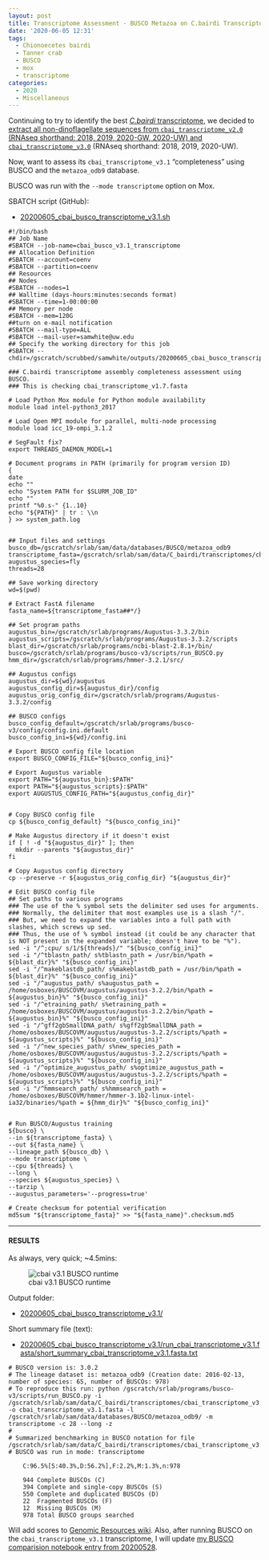 ```yaml
---
layout: post
title: Transcriptome Assessment - BUSCO Metazoa on C.bairdi Transcriptome v3.1
date: '2020-06-05 12:31'
tags:
  - Chionoecetes bairdi
  - Tanner crab
  - BUSCO
  - mox
  - transcriptome
categories:
  - 2020
  - Miscellaneous
---
```

Continuing to try to identify the best [_C.bairdi_ transcriptome](https://github.com/RobertsLab/resources/wiki/Genomic-Resources#transcriptomes), we decided to [extract all non-dinoflagellate sequences from `cbai_transcriptome_v2.0` (RNAseq shorthand: 2018, 2019, 2020-GW, 2020-UW) and `cbai_transcriptome_v3.0`](https://robertslab.github.io/sams-notebook/2020/06/05/Sequence-Extractions-C.bairdi-Transcriptomes-v2.0-and-v3.0-Excluding-Alveolata-with-MEGAN6-on-Swoose.html) (RNAseq shorthand: 2018, 2019, 2020-UW).

Now, want to assess its `cbai_transcriptome_v3.1` "completeness" using BUSCO and the `metazoa_odb9` database.

BUSCO was run with the `--mode transcriptome` option on Mox.

SBATCH script (GitHub):

- [20200605_cbai_busco_transcriptome_v3.1.sh](https://github.com/RobertsLab/sams-notebook/blob/master/sbatch_scripts/20200605_cbai_busco_transcriptome_v3.1.sh)

```shell
#!/bin/bash
## Job Name
#SBATCH --job-name=cbai_busco_v3.1_transcriptome
## Allocation Definition
#SBATCH --account=coenv
#SBATCH --partition=coenv
## Resources
## Nodes
#SBATCH --nodes=1
## Walltime (days-hours:minutes:seconds format)
#SBATCH --time=1-00:00:00
## Memory per node
#SBATCH --mem=120G
##turn on e-mail notification
#SBATCH --mail-type=ALL
#SBATCH --mail-user=samwhite@uw.edu
## Specify the working directory for this job
#SBATCH --chdir=/gscratch/scrubbed/samwhite/outputs/20200605_cbai_busco_transcriptome_v3.1

### C.bairdi transcriptome assembly completeness assessment using BUSCO.
### This is checking cbai_transcriptome_v1.7.fasta

# Load Python Mox module for Python module availability
module load intel-python3_2017

# Load Open MPI module for parallel, multi-node processing
module load icc_19-ompi_3.1.2

# SegFault fix?
export THREADS_DAEMON_MODEL=1

# Document programs in PATH (primarily for program version ID)
{
date
echo ""
echo "System PATH for $SLURM_JOB_ID"
echo ""
printf "%0.s-" {1..10}
echo "${PATH}" | tr : \\n
} >> system_path.log


## Input files and settings
busco_db=/gscratch/srlab/sam/data/databases/BUSCO/metazoa_odb9
transcriptome_fasta=/gscratch/srlab/sam/data/C_bairdi/transcriptomes/cbai_transcriptome_v3.1.fasta
augustus_species=fly
threads=28

## Save working directory
wd=$(pwd)

# Extract FastA filename
fasta_name=${transcriptome_fasta##*/}

## Set program paths
augustus_bin=/gscratch/srlab/programs/Augustus-3.3.2/bin
augustus_scripts=/gscratch/srlab/programs/Augustus-3.3.2/scripts
blast_dir=/gscratch/srlab/programs/ncbi-blast-2.8.1+/bin/
busco=/gscratch/srlab/programs/busco-v3/scripts/run_BUSCO.py
hmm_dir=/gscratch/srlab/programs/hmmer-3.2.1/src/

## Augustus configs
augustus_dir=${wd}/augustus
augustus_config_dir=${augustus_dir}/config
augustus_orig_config_dir=/gscratch/srlab/programs/Augustus-3.3.2/config

## BUSCO configs
busco_config_default=/gscratch/srlab/programs/busco-v3/config/config.ini.default
busco_config_ini=${wd}/config.ini

# Export BUSCO config file location
export BUSCO_CONFIG_FILE="${busco_config_ini}"

# Export Augustus variable
export PATH="${augustus_bin}:$PATH"
export PATH="${augustus_scripts}:$PATH"
export AUGUSTUS_CONFIG_PATH="${augustus_config_dir}"


# Copy BUSCO config file
cp ${busco_config_default} "${busco_config_ini}"

# Make Augustus directory if it doesn't exist
if [ ! -d "${augustus_dir}" ]; then
  mkdir --parents "${augustus_dir}"
fi

# Copy Augustus config directory
cp --preserve -r ${augustus_orig_config_dir} "${augustus_dir}"

# Edit BUSCO config file
## Set paths to various programs
### The use of the % symbol sets the delimiter sed uses for arguments.
### Normally, the delimiter that most examples use is a slash "/".
### But, we need to expand the variables into a full path with slashes, which screws up sed.
### Thus, the use of % symbol instead (it could be any character that is NOT present in the expanded variable; doesn't have to be "%").
sed -i "/^;cpu/ s/1/${threads}/" "${busco_config_ini}"
sed -i "/^tblastn_path/ s%tblastn_path = /usr/bin/%path = ${blast_dir}%" "${busco_config_ini}"
sed -i "/^makeblastdb_path/ s%makeblastdb_path = /usr/bin/%path = ${blast_dir}%" "${busco_config_ini}"
sed -i "/^augustus_path/ s%augustus_path = /home/osboxes/BUSCOVM/augustus/augustus-3.2.2/bin/%path = ${augustus_bin}%" "${busco_config_ini}"
sed -i "/^etraining_path/ s%etraining_path = /home/osboxes/BUSCOVM/augustus/augustus-3.2.2/bin/%path = ${augustus_bin}%" "${busco_config_ini}"
sed -i "/^gff2gbSmallDNA_path/ s%gff2gbSmallDNA_path = /home/osboxes/BUSCOVM/augustus/augustus-3.2.2/scripts/%path = ${augustus_scripts}%" "${busco_config_ini}"
sed -i "/^new_species_path/ s%new_species_path = /home/osboxes/BUSCOVM/augustus/augustus-3.2.2/scripts/%path = ${augustus_scripts}%" "${busco_config_ini}"
sed -i "/^optimize_augustus_path/ s%optimize_augustus_path = /home/osboxes/BUSCOVM/augustus/augustus-3.2.2/scripts/%path = ${augustus_scripts}%" "${busco_config_ini}"
sed -i "/^hmmsearch_path/ s%hmmsearch_path = /home/osboxes/BUSCOVM/hmmer/hmmer-3.1b2-linux-intel-ia32/binaries/%path = ${hmm_dir}%" "${busco_config_ini}"


# Run BUSCO/Augustus training
${busco} \
--in ${transcriptome_fasta} \
--out ${fasta_name} \
--lineage_path ${busco_db} \
--mode transcriptome \
--cpu ${threads} \
--long \
--species ${augustus_species} \
--tarzip \
--augustus_parameters='--progress=true'

# Create checksum for potential verification
md5sum "${transcriptome_fasta}" >> "${fasta_name}".checksum.md5
```


---

#### RESULTS

As always, very quick; ~4.5mins:

![cbai v3.1 BUSCO runtime](https://github.com/RobertsLab/sams-notebook/blob/master/images/screencaps/20200605_cbai_busco_transcriptome_v3.1_runtime.png?raw=true)

Output folder:

- [20200605_cbai_busco_transcriptome_v3.1/](https://gannet.fish.washington.edu/Atumefaciens/20200605_cbai_busco_transcriptome_v3.1/)

Short summary file (text):

- [20200605_cbai_busco_transcriptome_v3.1/run_cbai_transcriptome_v3.1.fasta/short_summary_cbai_transcriptome_v3.1.fasta.txt](https://gannet.fish.washington.edu/Atumefaciens/20200605_cbai_busco_transcriptome_v3.1/run_cbai_transcriptome_v3.1.fasta/short_summary_cbai_transcriptome_v3.1.fasta.txt)

```
# BUSCO version is: 3.0.2
# The lineage dataset is: metazoa_odb9 (Creation date: 2016-02-13, number of species: 65, number of BUSCOs: 978)
# To reproduce this run: python /gscratch/srlab/programs/busco-v3/scripts/run_BUSCO.py -i /gscratch/srlab/sam/data/C_bairdi/transcriptomes/cbai_transcriptome_v3.1.fasta -o cbai_transcriptome_v3.1.fasta -l /gscratch/srlab/sam/data/databases/BUSCO/metazoa_odb9/ -m transcriptome -c 28 --long -z
#
# Summarized benchmarking in BUSCO notation for file /gscratch/srlab/sam/data/C_bairdi/transcriptomes/cbai_transcriptome_v3.1.fasta
# BUSCO was run in mode: transcriptome

	C:96.5%[S:40.3%,D:56.2%],F:2.2%,M:1.3%,n:978

	944	Complete BUSCOs (C)
	394	Complete and single-copy BUSCOs (S)
	550	Complete and duplicated BUSCOs (D)
	22	Fragmented BUSCOs (F)
	12	Missing BUSCOs (M)
	978	Total BUSCO groups searched
```

Will add scores to [Genomic Resources wiki](https://github.com/RobertsLab/resources/wiki/Genomic-Resources). Also, after running BUSCO on the `cbai_transcriptome_v3.1` transcriptome, I will update [my BUSCO comparision notebook entry from 20200528](https://robertslab.github.io/sams-notebook/2020/05/28/Transcriptome-Comparisons-C.bairdi-BUSCO-Scores.html).
